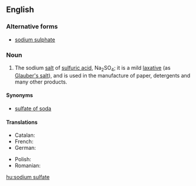 ==English==
{{wikipedia}}

===Alternative forms===
* [[sodium sulphate]]

===Noun===
{{en-noun|head=[[sodium]] [[sulfate]]|-}}

# {{context|inorganic compound|lang=en}} The sodium [[salt]] of [[sulfuric acid]], Na<sub>2</sub>SO<sub>4</sub>; it is a mild [[laxative]] (as [[Glauber's salt]]), and is used in the manufacture of paper, detergents and many other products.

====Synonyms====
* [[sulfate of soda]]

====Translations====
{{trans-top|Na<sub>2</sub>SO<sub>4</sub>}}
* Catalan: {{t|ca|sulfat de sodi|m}}
* French: {{t|fr|sulfate de sodium|m}}
* German: {{t+|de|Natriumsulfat|n}}
{{trans-mid}}
* Polish: {{t|pl|siarczan sodu|m}}
* Romanian: {{t+|ro|sulfat de sodiu|m}}
{{trans-bottom}}

[[hu:sodium sulfate]]